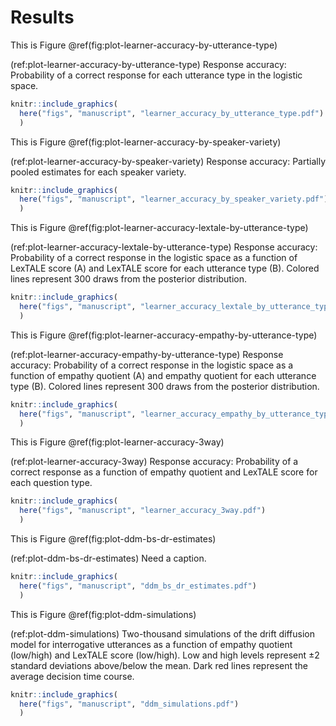 # Results


This is Figure \@ref(fig:plot-learner-accuracy-by-utterance-type)


(ref:plot-learner-accuracy-by-utterance-type) Response accuracy: Probability of a correct response for each utterance type in the logistic space.

```r
knitr::include_graphics(
  here("figs", "manuscript", "learner_accuracy_by_utterance_type.pdf")
  )
```




This is Figure \@ref(fig:plot-learner-accuracy-by-speaker-variety)

(ref:plot-learner-accuracy-by-speaker-variety) Response accuracy: Partially pooled estimates for each speaker variety.

```r
knitr::include_graphics(
  here("figs", "manuscript", "learner_accuracy_by_speaker_variety.pdf")
  )
```





This is Figure \@ref(fig:plot-learner-accuracy-lextale-by-utterance-type)

(ref:plot-learner-accuracy-lextale-by-utterance-type) Response accuracy: Probability of a correct response in the logistic space as a function of LexTALE score (A) and LexTALE score for each utterance type (B). Colored lines represent 300 draws from the posterior distribution.

```r
knitr::include_graphics(
  here("figs", "manuscript", "learner_accuracy_lextale_by_utterance_type.pdf")
  )
```







This is Figure \@ref(fig:plot-learner-accuracy-empathy-by-utterance-type)

(ref:plot-learner-accuracy-empathy-by-utterance-type) Response accuracy: Probability of a correct response in the logistic space as a function of empathy quotient (A) and empathy quotient for each utterance type (B). Colored lines represent 300 draws from the posterior distribution.

```r
knitr::include_graphics(
  here("figs", "manuscript", "learner_accuracy_empathy_by_utterance_type.pdf")
  )
```





This is Figure \@ref(fig:plot-learner-accuracy-3way)

(ref:plot-learner-accuracy-3way) Response accuracy: Probability of a correct response as a function of empathy quotient and LexTALE score for each question type.

```r
knitr::include_graphics(
  here("figs", "manuscript", "learner_accuracy_3way.pdf")
  )
```






This is Figure \@ref(fig:plot-ddm-bs-dr-estimates)

(ref:plot-ddm-bs-dr-estimates) Need a caption.

```r
knitr::include_graphics(
  here("figs", "manuscript", "ddm_bs_dr_estimates.pdf")
  )
```




This is Figure \@ref(fig:plot-ddm-simulations)

(ref:plot-ddm-simulations) Two-thousand simulations of the drift diffusion model for interrogative utterances as a function of empathy quotient (low/high) and LexTALE score (low/high). Low and high levels represent &pm;2 standard deviations above/below the mean. Dark red lines represent the average decision time course.

```r
knitr::include_graphics(
  here("figs", "manuscript", "ddm_simulations.pdf")
  )
```
